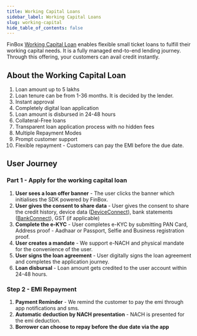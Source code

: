 ```yaml
---
title: Working Capital Loans
sidebar_label: Working Capital Loans
slug: working-capital
hide_table_of_contents: false
---
```



FinBox [Working Capital Loan](https://put_link_redirection_here) enables flexible small ticket loans to fulfill their working capital needs. It is a fully managed end-to-end lending journey. Through this offering, your customers can avail credit instantly.

## About the Working Capital Loan

1. Loan amount up to 5 lakhs
2. Loan tenure can be from 1-36 months. It is decided by the lender.
3. Instant approval 
4. Completely digital loan application
6. Loan amount is disbursed in 24-48 hours
7. Collateral-Free loans
8. Transparent loan application process with no hidden fees
9. Multiple Repayment Modes
10. Prompt customer support
11. Flexible repayment - Customers can pay the EMI before the due date.


## User Journey

### Part 1 - Apply for the working capital loan

1. **User sees a loan offer banner** - The user clicks the banner which initialises the SDK powered by FinBox. 
2. **User gives the consent to share data** - User gives the consent to share the credit history, device data ([DeviceConnect](https://put_link_redirection_here)), bank statements ([BankConnect](https://put_link_redirection_here)), GST (if applicable)
3. **Complete the e-KYC** - User completes e-KYC by submitting  PAN Card, Address proof - Aadhaar or Passport, Selfie and Business registration proof.
4. **User creates a mandate** - We support e-NACH and physical mandate for the convenience of the user.
5. **User signs the loan agreement** - User digitally signs the loan agreement and completes the application journey.
6. **Loan disbursal** - Loan amount gets credited to the user account within 24-48 hours. 

### Step 2 - EMI Repayment

1. **Payment Reminder** - We remind the customer to pay the emi through app notifications and sms.
2. **Automatic deduction by NACH presentation** - NACH is presented for the emi deduction.
3. **Borrower can choose to repay before the due date via the app**
  
